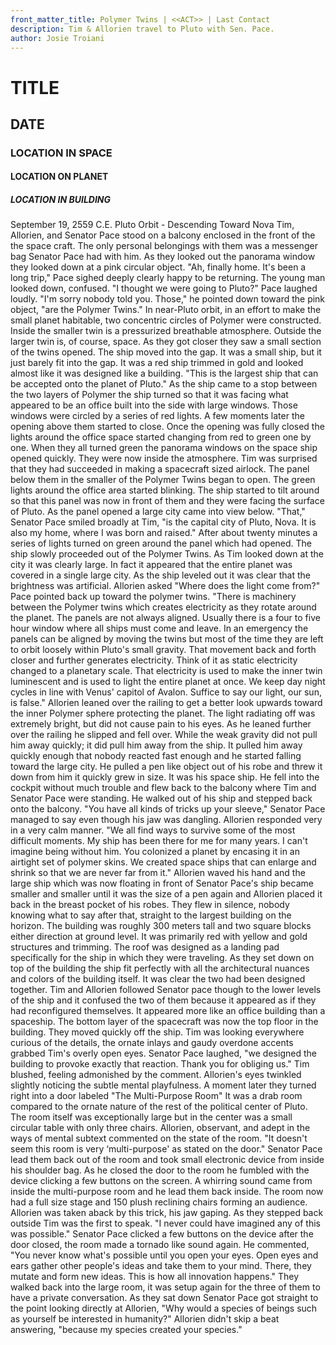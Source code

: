 ```yaml
---
front_matter_title: Polymer Twins | <<ACT>> | Last Contact
description: Tim & Allorien travel to Pluto with Sen. Pace.
author: Josie Troiani
---
```

# TITLE

## DATE

### LOCATION IN SPACE

#### LOCATION ON PLANET

##### LOCATION IN BUILDING

September 19, 2559 C.E.
Pluto Orbit - Descending Toward Nova
Tim, Allorien, and Senator Pace stood on a balcony enclosed in the front of the the space craft. The only personal belongings with them was a messenger bag Senator Pace had with him. As they looked out the panorama window they looked down at a pink circular object. "Ah, finally home. It's been a long trip," Pace sighed deeply clearly happy to be returning.
The young man looked down, confused. "I thought we were going to Pluto?"
Pace laughed loudly. "I'm sorry nobody told you. Those," he pointed down toward the pink object, "are the Polymer Twins." In near-Pluto orbit, in an effort to make the small planet habitable, two concentric circles of Polymer were constructed. Inside the smaller twin is a pressurized breathable atmosphere. Outside the larger twin is, of course, space. As they got closer they saw a small section of the twins opened.
The ship moved into the gap. It was a small ship, but it just barely fit into the gap. It was a red ship trimmed in gold and looked almost like it was designed like a building. "This is the largest ship that can be accepted onto the planet of Pluto."  As the ship came to a stop between the two layers of Polymer the ship turned so that it was facing what appeared to be an office built into the side with large windows. Those windows were circled by a series of red lights. A few moments later the opening above them started to close.
Once the opening was fully closed the lights around the office space started changing from red to green one by one. When they all turned green the panorama windows on the space ship opened quickly. They were now inside the atmosphere. Tim was surprised that they had succeeded in making a spacecraft sized airlock. The panel below them in the smaller of the Polymer Twins began to open. The green lights around the office area started blinking. The ship started to tilt around so that this panel was now in front of them and they were facing the surface of Pluto. As the panel opened a large city came into view below. "That," Senator Pace smiled broadly at Tim, "is the capital city of Pluto, Nova. It is also my home, where I was born and raised." After about twenty minutes a series of lights turned on green around the panel which had opened. The ship slowly proceeded out of the Polymer Twins.
As Tim looked down at the city it was clearly large. In fact it appeared that the entire planet was covered in a single large city. As the ship leveled out it was clear that the brightness was artificial. Allorien asked "Where does the light come from?" Pace pointed back up toward the polymer twins. "There is machinery between the Polymer twins which creates electricity as they rotate around the planet. The panels are not always aligned. Usually there is a four to five hour window where all ships must come and leave. In an emergency the panels can be aligned by moving the twins but most of the time they are left to orbit loosely within Pluto's small gravity. That movement back and forth closer and further generates electricity. Think of it as static electricity changed to a planetary scale. That electricity is used to make the inner twin luminescent and is used to light the entire planet at once. We keep day night cycles in line with Venus' capitol of Avalon. Suffice to say our light, our sun, is false."
Allorien leaned over the railing to get a better look upwards toward the inner Polymer sphere protecting the planet. The light radiating off was extremely bright, but did not cause pain to his eyes. As he leaned further over the railing he slipped and fell over. While the weak gravity did not pull him away quickly; it did pull him away from the ship. It pulled him away quickly enough that nobody reacted fast enough and he started falling toward the large city. He pulled a pen like object out of his robe and threw it down from him it quickly grew in size. It was his space ship. He fell into the cockpit without much trouble and flew back to the balcony where Tim and Senator Pace were standing. He walked out of his ship and stepped back onto the balcony.
"You have all kinds of tricks up your sleeve," Senator Pace managed to say even though his jaw was dangling. Allorien responded very in a very calm manner. "We all find ways to survive some of the most difficult moments. My ship has been there for me for many years. I can't imagine being without him. You colonized a planet by encasing it in an airtight set of polymer skins. We created space ships that can enlarge and shrink so that we are never far from it." Allorien waved his hand and the large ship which was now floating in front of Senator Pace's ship became smaller and smaller until it was the size of a pen again and Allorien placed it back in the breast pocket of his robes.
They flew in silence, nobody knowing what to say after that, straight to the largest building on the horizon. The building was roughly 300 meters tall and two square blocks either direction at ground level. It was primarily red with yellow and gold structures and trimming. The roof was designed as a landing pad specifically for the ship in which they were traveling. As they set down on top of the building the ship fit perfectly with all the architectural nuances and colors of the building itself. It was clear the two had been designed together.
Tim and Allorien followed Senator pace though to the lower levels of the ship and it confused the two of them because it appeared as if they had reconfigured themselves. It appeared more like an office building than a spaceship. The bottom layer of the spacecraft was now the top floor in the building. They moved quickly off the ship. Tim was looking everywhere curious of the details, the ornate inlays and gaudy overdone accents grabbed Tim's overly open eyes. Senator Pace laughed, "we designed the building to provoke exactly that reaction. Thank you for obliging us." Tim blushed, feeling admonished by the comment. Allorien's eyes twinkled slightly noticing the subtle mental playfulness.
A moment later they turned right into a door labeled "The Multi-Purpose Room" It was a drab room compared to the ornate nature of the rest of the political center of Pluto. The room itself was exceptionally large but in the center was a small circular table with only three chairs. Allorien, observant, and adept in the ways of mental subtext commented on the state of the room. "It doesn't seem this room is very ‘multi-purpose' as stated on the door." Senator Pace lead them back out of the room and took small electronic device from inside his shoulder bag. As he closed the door to the room he fumbled with the device clicking a few buttons on the screen. A whirring sound came from inside the multi-purpose room and he lead them back inside. The room now had a full size stage and 150 plush reclining chairs forming an audience. Allorien was taken aback by this trick, his jaw gaping. As they stepped back outside Tim was the first to speak. "I never could have imagined any of this was possible."
Senator Pace clicked a few buttons on the device after the door closed, the room made a tornado like sound again. He commented, "You never know what's possible until you open your eyes. Open eyes and ears gather other people's ideas and take them to your mind. There, they mutate and form new ideas. This is how all innovation happens." They walked back into the large room, it was setup again for the three of them to have a private conversation. As they sat down Senator Pace got straight to the point looking directly at Allorien, "Why would a species of beings such as yourself be interested in humanity?"
Allorien didn't skip a beat answering, "because my species created your species."
